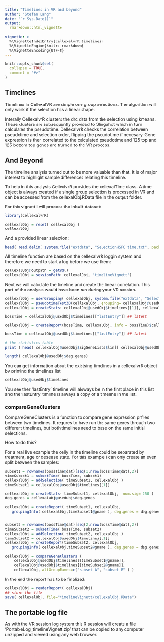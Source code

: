 ---
title: "Timelines in VR and beyond"
author: "Stefan Lang"
date: "`r Sys.Date()`"
output:
  rmarkdown::html_vignette
  
vignette: >
  %\VignetteIndexEntry{cellexalvrR timelines}
  %\VignetteEngine{knitr::rmarkdown}
  %\VignetteEncoding{UTF-8}
---

```{r setup, include = FALSE}
knitr::opts_chunk$set(
  collapse = TRUE,
  comment = "#>"
)
```

## Timelines

Timelines in CellexalVR are simple one group selections.
The algorithm will only work if the selection has a linear shape.

Interally CellexalvrR clusters the drc data from the selection using kmeans.
These clusters are subsequently provided to Slingshot which in turn calculates the
pseudotime. CellexalvrR checks the correlation between pseudotime and selection order,
flipping the pseudotime if necesary.
Gene expression is then correlated to the calculated pseudotime and 125 top and 125 bottom top genes are trurned to the VR process.

## And Beyond

The timeline analysis turned out to be more valuable than that.
It is of major interest to highlight sample differences relating this timeline.

To help in this analysis CellexlvrR provides the cellexalTime class.
A time object is always created if a single group selection is processed in VR 
and can be accessed from the cellexalObj.RData file in the output folder.

For this vignett I will process the inbuilt dataset:

```{r,message=FALSE}
library(cellexalvrR)

cellexalObj = reset( cellexalObj )
cellexalObj

```

And a provided linear selection:

```{r,message=FALSE}
head( read.delim( system.file("extdata", "SelectionHSPC_time.txt", package="cellexalvrR"), header=F ) )

```

All timeline function are based on the cellexalvrR loggin system and therefore we need to start a log before we use them:

```{r,message=FALSE}

cellexalObj@outpath = getwd()
cellexalObj = sessionPath( cellexalObj, 'timelineVignett')


```

Next we will calculate the timeline and create the linear correlation.
This part of the analysis would have been run during your VR session.

```{r,message=FALSE}
cellexalObj = userGrouping( cellexalObj, system.file("extdata", "SelectionHSPC_time.txt",package= "cellexalvrR") )
cellexalObj = pseudotimeTest3D(cellexalObj, grouping= cellexalObj@usedObj$lastGroup )
cellexalObj = createStats( cellexalObj@usedObj$timelines[[1]], cellexalObj,  num.sig= 250 )

bossTime = cellexalObj@usedObj$timelines[["lastEntry"]] ## latest

cellexalObj = createReport(bossTime, cellexalObj, info = bossTime)$cellexalObj

bossTime = cellexalObj@usedObj$timelines[["lastEntry"]] ## latest

# the statistics table
print ( head( cellexalObj@usedObj$sigGeneLists$lin[[ cellexalObj@usedObj$lastGroup ]] ))

length( cellexalObj@usedObj$deg.genes)
```

You can get information about the existsing timelines in a cellexalvrR object by printing the timelines list.

```{r, message=FALSE}
cellexalObj@usedObj$timelines
```

You see ther 'lastEntry' timeline will aloways be in the first place in this list
and the 'lastEntry' timline is always a copy of a timeline in the list.

### compareGeneClusters

CompareGeneClusters is a function to compare gene expression prfiles between two timelines.
It requres to have run the same genes through two different timelines, but both timelines need to base on the same initial selections.

How to do this?

For a real live example the celly in the timeline could be separated by treatment, age or desease state.
For this example I can only create an even split between the samples:

```{r, message=FALSE}

subset1 = rownames(bossTime@dat)[seq(1,nrow(bossTime@dat),2)]
timeSubset1 = subsetTime( bossTime, subset1)
cellexalObj = addSelection( timeSubset1, cellexalObj )
timeSubset1 = cellexalObj@usedObj$timelines[[1]]

cellexalObj = createStats( timeSubset1, cellexalObj,  num.sig= 250 )
deg.genes = cellexalObj@usedObj$deg.genes

cellexalObj = createReport( timeSubset1, cellexalObj, 
   groupingInfo( cellexalObj,timeSubset1@gname ), deg.genes = deg.genes )$cellexalObj


subset2 = rownames(bossTime@dat)[seq(2,nrow(bossTime@dat),2)]
timeSubset2 = subsetTime( bossTime, subset2)
cellexalObj = addSelection( timeSubset2, cellexalObj )
timeSubset2 = cellexalObj@usedObj$timelines[[1]]
cellexalObj = createReport(timeSubset2, cellexalObj,
   groupingInfo( cellexalObj,timeSubset2@gname ), deg.genes = deg.genes )$cellexalObj

cellexalObj = compareGeneClusters ( 
	cellexalObj@usedObj$timelines[[timeSubset1@gname]], 
	cellexalObj@usedObj$timelines[[timeSubset2@gname]], 
	cellexalObj, altGroupNames=c("subset A", "subset B" ) )

```

In the end the report has to be finalized:

```{r, message=FALSE}
cellexalObj = renderReport( cellexalObj)
## store the file
save( cellexalObj, file="timelineVignett/cellexalObj.RData")

```

## The portable log file

As with the VR session log system this R session will create a file 'PortableLog_timelineVignett.zip' 
that can be copied to any computer unzipped and viewed using any web browser.





